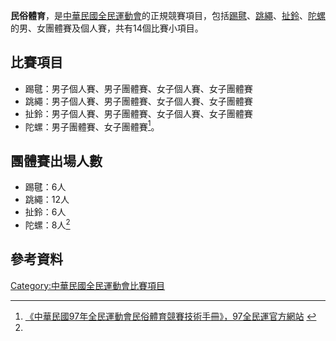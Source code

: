 '''民俗體育'''，是[[中華民國全民運動會|中華民國全民運動會]]的正規競賽項目，包括[[踢毽|踢毽]]、[[跳繩|跳繩]]、[[扯鈴|扯鈴]]、[[陀螺|陀螺]]的男、女團體賽及個人賽，共有14個比賽小項目。

==比賽項目==
*踢毽：男子個人賽、男子團體賽、女子個人賽、女子團體賽
*跳繩：男子個人賽、男子團體賽、女子個人賽、女子團體賽
*扯鈴：男子個人賽、男子團體賽、女子個人賽、女子團體賽
*陀螺：男子團體賽、女子團體賽<ref name="技術手冊">[http://2008sport.sanhsin.edu.tw/homepage/racedata/racedata_index.htm 《中華民國97年全民運動會民俗體育競賽技術手冊》，97全民運官方網站] {{webarchive|url=https://web.archive.org/web/20090107062714/http://2008sport.sanhsin.edu.tw/homepage/racedata/racedata_index.htm |date=2009-01-07 }}</ref>。

==團體賽出場人數==
*踢毽：6人
*跳繩：12人
*扯鈴：6人
*陀螺：8人<ref name="技術手冊"/>

==參考資料==
<div class="references-small">
<references />
</div>


[[Category:中華民國全民運動會比賽項目|Category:中華民國全民運動會比賽項目]]